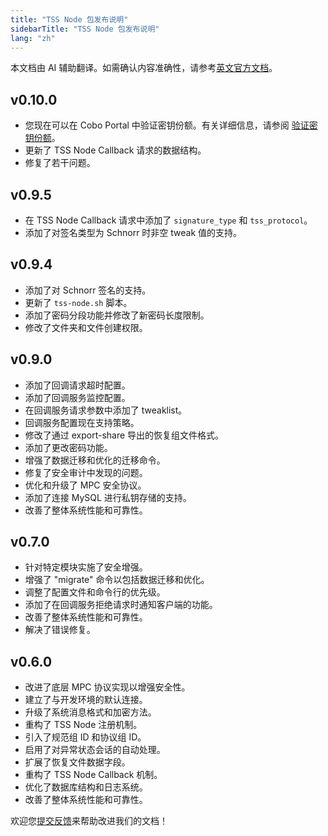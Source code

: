 ```yaml
---
title: "TSS Node 包发布说明"
sidebarTitle: "TSS Node 包发布说明"
lang: "zh"
---
```

<Note>本文档由 AI 辅助翻译。如需确认内容准确性，请参考[英文官方文档](https://www.cobo.com/developers/v2/guides/overview/introduction)。</Note>

## v0.10.0
- 您现在可以在 Cobo Portal 中验证密钥份额。有关详细信息，请参阅 [验证密钥份额](https://manuals.cobo.com/zh/portal/mpc-wallets/ocw/key-share-verification)。
- 更新了 TSS Node Callback 请求的数据结构。
- 修复了若干问题。

## v0.9.5
- 在 TSS Node Callback 请求中添加了 `signature_type` 和 `tss_protocol`。
- 添加了对签名类型为 Schnorr 时非空 tweak 值的支持。

## v0.9.4
- 添加了对 Schnorr 签名的支持。
- 更新了 `tss-node.sh` 脚本。
- 添加了密码分段功能并修改了新密码长度限制。
- 修改了文件夹和文件创建权限。

## v0.9.0

- 添加了回调请求超时配置。
- 添加了回调服务监控配置。
- 在回调服务请求参数中添加了 tweaklist。
- 回调服务配置现在支持策略。
- 修改了通过 export-share 导出的恢复组文件格式。
- 添加了更改密码功能。
- 增强了数据迁移和优化的迁移命令。
- 修复了安全审计中发现的问题。
- 优化和升级了 MPC 安全协议。
- 添加了连接 MySQL 进行私钥存储的支持。
- 改善了整体系统性能和可靠性。

## v0.7.0

- 针对特定模块实施了安全增强。
- 增强了 "migrate" 命令以包括数据迁移和优化。
- 调整了配置文件和命令行的优先级。
- 添加了在回调服务拒绝请求时通知客户端的功能。
- 改善了整体系统性能和可靠性。
- 解决了错误修复。

## v0.6.0

- 改进了底层 MPC 协议实现以增强安全性。
- 建立了与开发环境的默认连接。
- 升级了系统消息格式和加密方法。
- 重构了 TSS Node 注册机制。
- 引入了规范组 ID 和协议组 ID。
- 启用了对异常状态会话的自动处理。
- 扩展了恢复文件数据字段。
- 重构了 TSS Node Callback 机制。
- 优化了数据库结构和日志系统。
- 改善了整体系统性能和可靠性。

<Tip>欢迎您[提交反馈](https://forms.zohopublic.com/cobo/form/DocumentFeedbackForm/formperma/QvLOhxJv1_JMsJ-1dleZ8Itb_7rzN-LtgvsDdxosoVI)来帮助改进我们的文档！</Tip>